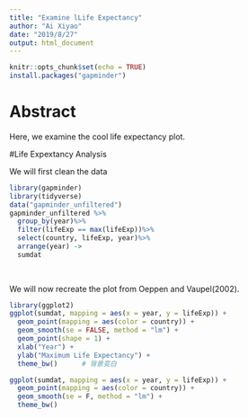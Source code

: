 ```yaml
---
title: "Examine lLife Expectancy"
author: "Ai Xiyao"
date: "2019/8/27"
output: html_document
---
```


```r
knitr::opts_chunk$set(echo = TRUE)
install.packages("gapminder")
```

# Abstract

Here, we examine the cool life expectancy plot.

#Life Expextancy Analysis

We will first clean the data

```r
library(gapminder)
library(tidyverse)
data("gapminder_unfiltered")
gapminder_unfiltered %>%
  group_by(year)%>%
  filter(lifeExp == max(lifeExp))%>%
  select(country, lifeExp, year)%>%
  arrange(year) ->
  sumdat
  
  

```

We will now recreate the plot from Oeppen and Vaupel(2002).


```r
library(ggplot2)
ggplot(sumdat, mapping = aes(x = year, y = lifeExp)) + 
  geom_point(mapping = aes(color = country)) + 
  geom_smooth(se = FALSE, method = "lm") + 
  geom_point(shape = 1) + 
  xlab("Year") + 
  ylab("Maximum Life Expectancy") + 
  theme_bw()      # 背景变白

```

```r
ggplot(sumdat, mapping = aes(x = year, y = lifeExp)) + 
  geom_point(mapping = aes(color = country)) + 
  geom_smooth(se = F, method = "lm") +
  theme_bw()


```

